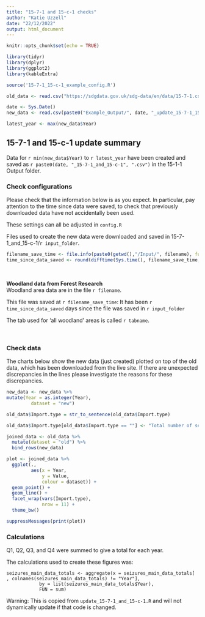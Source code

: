 ```yaml
---
title: "15-7-1 and 15-c-1 checks"
author: "Katie Uzzell"
date: "22/12/2022"
output: html_document
---
```


```r
knitr::opts_chunk$set(echo = TRUE)
```

```r
library(tidyr)
library(dplyr)
library(ggplot2)
library(kableExtra)
```

```r
source('15-7-1_15-c-1_example_config.R')

old_data <- read.csv("https://sdgdata.gov.uk/sdg-data/en/data/15-7-1.csv")

date <- Sys.Date()
new_data <- read.csv(paste0("Example_Output/", date, "_update_15-7-1_15-c-1", ".csv")) 

latest_year <- max(new_data$Year)

```

## 15-7-1 and 15-c-1 update summary

Data for `r min(new_data$Year)` to `r latest_year` have been created and 
saved as `r paste0(date, "_15-7-1_and_15-c-1", ".csv")` in the 15-1-1 Output folder.  
    
### Check configurations
Please check that the information below is as you expect. In particular, pay 
attention to the time since data were saved, to check that previously 
downloaded data have not accidentally been used.
    
These settings can all be adjusted in `config.R`
    
Files used to create the new data were downloaded and saved in 
15-7-1_and_15-c-1/`r input_folder`.  
  
```r
filename_save_time <- file.info(paste0(getwd(),"/Input/", filename), full.names = TRUE)$ctime[1]
time_since_data_saved <- round(difftime(Sys.time(), filename_save_time, units = "days"), 2)

```
<br>

**Woodland data from Forest Research**  
Woodland area data are in the file `r filename`.   

This file was saved at `r filename_save_time`: It has been 
`r time_since_data_saved` days since the file was saved in 
`r input_folder`  

The tab used for 'all woodland' areas is called
`r tabname`. 
    
<br>


### Check data
The charts below show the new data (just created) plotted on top of the old data,
which has been downloaded from the live site. If there are unexpected 
discrepancies in the lines please investigate the reasons for these discrepancies.
    
```r
new_data <- new_data %>% 
mutate(Year = as.integer(Year),
         dataset = "new") 

old_data$Import.type = str_to_sentence(old_data$Import.type)

old_data$Import.type[old_data$Import.type == ""] <- "Total number of seizures"

joined_data <- old_data %>% 
  mutate(dataset = "old") %>% 
  bind_rows(new_data)

plot <- joined_data %>% 
  ggplot(.,
         aes(x = Year,
             y = Value,
             colour = dataset)) +
  geom_point() +
  geom_line() +
  facet_wrap(vars(Import.type),
             nrow = 11) +
  theme_bw()  

```


```r
suppressMessages(print(plot))
```
### Calculations

Q1, Q2, Q3, and Q4 were summed to give a total for each year. 

The calculations used to create these figures was:
```
seizures_main_data_totals <- aggregate(x = seizures_main_data_totals[ , colnames(seizures_main_data_totals) != "Year"],
            by = list(seizures_main_data_totals$Year),
            FUN = sum) 
```
Warning: This is copied from `update_15-7-1_and_15-c-1.R` and will not dynamically update 
if that code is changed.

